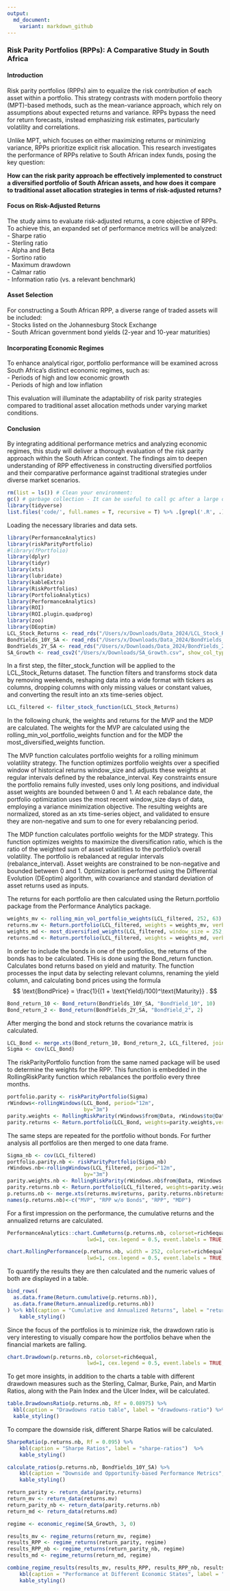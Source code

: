 ```yaml
---
output:
  md_document:
    variant: markdown_github
---
```


### Risk Parity Portfolios (RPPs): A Comparative Study in South Africa  

#### Introduction  
Risk parity portfolios (RPPs) aim to equalize the risk contribution of each asset within a portfolio. This strategy contrasts with modern portfolio theory (MPT)-based methods, such as the mean-variance approach, which rely on assumptions about expected returns and variance. RPPs bypass the need for return forecasts, instead emphasizing risk estimates, particularly volatility and correlations.  

Unlike MPT, which focuses on either maximizing returns or minimizing variance, RPPs prioritize explicit risk allocation. This research investigates the performance of RPPs relative to South African index funds, posing the key question:  

**How can the risk parity approach be effectively implemented to construct a diversified portfolio of South African assets, and how does it compare to traditional asset allocation strategies in terms of risk-adjusted returns?**  

#### Focus on Risk-Adjusted Returns  
The study aims to evaluate risk-adjusted returns, a core objective of RPPs. To achieve this, an expanded set of performance metrics will be analyzed:  
- Sharpe ratio  
- Sterling ratio  
- Alpha and Beta  
- Sortino ratio  
- Maximum drawdown  
- Calmar ratio  
- Information ratio (vs. a relevant benchmark)  

#### Asset Selection  
For constructing a South African RPP, a diverse range of traded assets will be included:  
- Stocks listed on the Johannesburg Stock Exchange  
- South African government bond yields (2-year and 10-year maturities)  

#### Incorporating Economic Regimes  
To enhance analytical rigor, portfolio performance will be examined across South Africa’s distinct economic regimes, such as:  
- Periods of high and low economic growth  
- Periods of high and low inflation  

This evaluation will illuminate the adaptability of risk parity strategies compared to traditional asset allocation methods under varying market conditions.  

#### Conclusion  
By integrating additional performance metrics and analyzing economic regimes, this study will deliver a thorough evaluation of the risk parity approach within the South African context. The findings aim to deepen understanding of RPP effectiveness in constructing diversified portfolios and their comparative performance against traditional strategies under diverse market scenarios.  

```r

rm(list = ls()) # Clean your environment:
gc() # garbage collection - It can be useful to call gc after a large object has been removed, as this may prompt R to return memory to the operating system.
library(tidyverse)
list.files('code/', full.names = T, recursive = T) %>% .[grepl('.R', .)] %>% as.list() %>% walk(~source(.))
```

Loading the necessary libraries and data sets. 
```r
library(PerformanceAnalytics)
library(riskParityPortfolio)
#library(fPortfolio)
library(dplyr)
library(tidyr)
library(xts)
library(lubridate)
library(kableExtra)
library(RiskPortfolios)
library(PortfolioAnalytics)
library(PerformanceAnalytics)
library(ROI)
library(ROI.plugin.quadprog)
library(zoo)
library(DEoptim)
LCL_Stock_Returns <- read_rds("/Users/x/Downloads/Data_2024/LCL_Stock_Returns.rds")
BondYields_10Y_SA <- read_rds("/Users/x/Downloads/Data_2024/BondYields_10Y_SA.rds")
BondYields_2Y_SA <- read_rds("/Users/x/Downloads/Data_2024/BondYields_2Y_SA.rds")
SA_Growth <- read_csv2("/Users/x/Downloads/SA_Growth.csv", show_col_types = FALSE)
```

In a first step, the filter_stock_function will be applied to the LCL_Stock_Returns dataset. The function filters and transforms stock data by removing weekends, reshaping data into a wide format with tickers as columns, dropping columns with only missing values or constant values, and converting the result into an xts time-series object.

```r
LCL_filtered <- filter_stock_function(LCL_Stock_Returns)
```

In the following chunk, the weights and returns for the MVP and the MDP are calculated. The weights for the MVP are calculated using the rolling_min_vol_portfolio_weights function and for the MDP the most_diversified_weights function. 

The MVP function calculates portfolio weights for a rolling minimum volatility strategy. The function optimizes portfolio weights over a specified window of historical returns window_size and adjusts these weights at regular intervals defined by the rebalance_interval. Key constraints ensure the portfolio remains fully invested, uses only long positions, and individual asset weights are bounded between 0 and 1. At each rebalance date, the portfolio optimization uses the most recent window_size days of data, employing a variance minimization objective. The resulting weights are normalized, stored as an xts time-series object, and validated to ensure they are non-negative and sum to one for every rebalancing period.

The MDP function calculates portfolio weights for the MDP strategy. This function optimizes weights to maximize the diversification ratio, which is the ratio of the weighted sum of asset volatilities to the portfolio's overall volatility. The portfolio is rebalanced at regular intervals (rebalance_interval). Asset weights are constrained to be non-negative and bounded between 0 and 1. Optimization is performed using the Differential Evolution (DEoptim) algorithm, with covariance and standard deviation of asset returns used as inputs. 

The returns for each portfolio are then calculated using the Return.portfolio package from the Performance Analytics package.

```r
weights_mv <- rolling_min_vol_portfolio_weights(LCL_filtered, 252, 63)
returns.mv <- Return.portfolio(LCL_filtered, weights = weights_mv, verbose = TRUE)
weights_md <- most_diversified_weights(LCL_filtered, window_size = 252, rebalance_interval = 63) 
returns.md <- Return.portfolio(LCL_filtered, weights = weights_md, verbose = TRUE)
```

In order to include the bonds in one of the portfolios, the returns of the bonds has to be calculated. THis is done using the Bond_return function. Calculates bond returns based on yield and maturity. The function processes the input data by selecting relevant columns, renaming the yield column, and calculating bond prices using the formula 
$$ \text{BondPrice} = \frac{1}{(1 + \text{Yield}/100)^\text{Maturity}} . $$

```r
Bond_return_10 <- Bond_return(BondYields_10Y_SA, "BondYield_10", 10)
Bond_return_2 <- Bond_return(BondYields_2Y_SA, "BondYield_2", 2)
```

After merging the bond and stock returns the covariance matrix is calculated.

```r
LCL_Bond <- merge.xts(Bond_return_10, Bond_return_2, LCL_filtered, join = "inner")
Sigma <- cov(LCL_Bond)
```

The riskParityPortfolio function from the same named package will be used to determine the weights for the RPP. This function is embedded in the RollingRiskParity function which rebalances the portfolio every three months. 

```r
portfolio.parity <- riskParityPortfolio(Sigma)
rWindows<-rollingWindows(LCL_Bond, period="12m",
                         by="3m")
parity.weights <- RollingRiskParity(rWindows$from@Data, rWindows$to@Data, LCL_Bond) %>% na.omit()
parity.returns <- Return.portfolio(LCL_Bond, weights=parity.weights,verbose=TRUE)
```

The same steps are repeated for the portfolio without bonds. For further analysis all portfolios are then merged to one data frame.

```r
Sigma_nb <- cov(LCL_filtered)
portfolio.parity.nb <- riskParityPortfolio(Sigma_nb)
rWindows.nb<-rollingWindows(LCL_filtered, period="12m",
                         by="3m")
parity.weights.nb <- RollingRiskParity(rWindows.nb$from@Data, rWindows.nb$to@Data, LCL_filtered) %>% na.omit()
parity.returns.nb <- Return.portfolio(LCL_filtered, weights=parity.weights.nb,verbose=TRUE)
p.returns.nb <- merge.xts(returns.mv$returns, parity.returns.nb$returns, parity.returns$returns, returns.md$returns, join = "inner")
names(p.returns.nb)<-c("MVP", "RPP w/o Bonds", "RPP", "MDP")
```

For a first impression on the performance, the cumulative returns and the annualized returns are calculated.

```r
PerformanceAnalytics::chart.CumReturns(p.returns.nb, colorset=rich6equal,
                          lwd=1, cex.legend = 0.5, event.labels = TRUE, main = "", legend.loc = "topleft")
```

```r
chart.RollingPerformance(p.returns.nb, width = 252, colorset=rich6equal,
                          lwd=1, cex.legend = 0.5, event.labels = TRUE, main = "", legend.loc = "top")
```

To quantify the results they are then calculated and the numeric values of both are displayed in a table.

```r
bind_rows(
  as.data.frame(Return.cumulative(p.returns.nb)),
  as.data.frame(Return.annualized(p.returns.nb))
) %>% kbl(caption = "Cumulative and Annualized Returns", label = "returns") %>% 
    kable_styling()
```

Since the focus of the portfolios is to minimize risk, the drawdown ratio is very interesting to visually compare how the portfolios behave when the financial markets are falling.

```r
chart.Drawdown(p.returns.nb, colorset=rich6equal,
                          lwd=1, cex.legend = 0.5, event.labels = TRUE, main = "", legend.loc = "bottom")
```

To get more insights, in addition to the charts a table with different drawdown measures such as the Sterling, Calmar, Burke, Pain, and Martin Ratios, along with the Pain Index and the Ulcer Index, will be calculated.

```r
table.DrawdownsRatio(p.returns.nb, Rf = 0.08975) %>%
  kbl(caption = "Drawdowns ratio table", label = "drawdowns-ratio") %>%
  kable_styling()
```

To compare the downside risk, different Sharpe Ratios will be calculated.

```r
SharpeRatio(p.returns.nb, Rf = 0.095) %>% 
    kbl(caption = "Sharpe Ratios", label = "sharpe-ratios")  %>% 
    kable_styling()
```

```r
calculate_ratios(p.returns.nb, BondYields_10Y_SA) %>% 
    kbl(caption = "Downside and Opportunity-based Performance Metrics", label = "downside-metrics") %>%
    kable_styling()
```

```r
return_parity <- return_data(parity.returns)
return_mv <- return_data(returns.mv)
return_parity_nb <- return_data(parity.returns.nb)
return_md <- return_data(returns.md)

regime <- economic_regime(SA_Growth, 3, 0)

results_mv <- regime_returns(return_mv, regime)
results_RPP <- regime_returns(return_parity, regime)
results_RPP_nb <- regime_returns(return_parity_nb, regime)
results_md <- regime_returns(return_md, regime)

combine_regime_results(results_mv, results_RPP, results_RPP_nb, results_md) %>% 
    kbl(caption = "Performance at Different Economic States", label = "regime") %>% 
    kable_styling()
```



